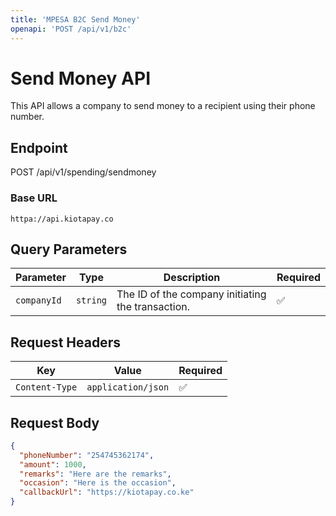 ```yaml
---
title: 'MPESA B2C Send Money'
openapi: 'POST /api/v1/b2c'
---
```


# Send Money API

This API allows a company to send money to a recipient using their phone number.

## Endpoint

POST /api/v1/spending/sendmoney

### Base URL

`httpa://api.kiotapay.co`

## Query Parameters

| Parameter   | Type     | Description                          | Required |
|-------------|----------|--------------------------------------|----------|
| `companyId` | `string` | The ID of the company initiating the transaction. | ✅       |

## Request Headers

| Key           | Value                   | Required |
|---------------|-------------------------|----------|
| `Content-Type` | `application/json`      | ✅       |

## Request Body

```json
{
  "phoneNumber": "254745362174",
  "amount": 1000,
  "remarks": "Here are the remarks",
  "occasion": "Here is the occasion",
  "callbackUrl": "https://kiotapay.co.ke"
}

